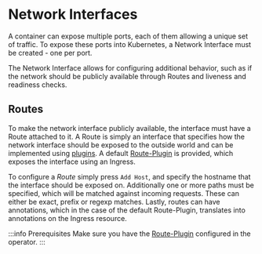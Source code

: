 
# Network Interfaces

A container can expose multiple ports, each of them allowing a unique set of traffic. To expose these ports into Kubernetes, a Network Interface must be created - one per port.

The Network Interface allows for configuring additional behavior, such as if the network should be publicly available through Routes and liveness and readiness checks.

<Tabs>
  <TabItem value="dashboard" label="Dashboard">
    <ThemedImage
      alt="Configure Network interfaces Dashboard"
      customProps={{
        zoom: true,
      }}
      sources={{
        light: "/img/dashboard/platform/network/interface-and-healthchecks.png",
        dark: "/img/dashboard/platform/network/interface-and-healthchecks.png",
      }}
    />
  </TabItem>
</Tabs>

## Routes

To make the network interface publicly available, the interface must have a Route attached to it. A Route is simply an interface that specifies how the network interface should be exposed to the outside world
and can be implemented using [plugins](/operator-manual/setup-guide/operator/plugins). A default [Route-Plugin](/operator-manual/setup-guide/operator/networking) is provided, which exposes the interface using an Ingress.

To configure a _Route_ simply press `Add Host`, and specify the hostname that the interface should be exposed on.
Additionally one or more paths must be specified, which will be matched against incoming requests. These can either be exact, prefix or regexp matches.
Lastly, routes can have annotations, which in the case of the default Route-Plugin, translates into annotations on the Ingress resource.

<Tabs>
  <TabItem value="Host" label="Host">
    <ThemedImage
      alt="Configure Route Hosts"
      customProps={{
        zoom: true,
      }}
      sources={{
        light: "/img/dashboard/platform/network/edit-host.png",
        dark: "/img/dashboard/platform/network/edit-host.png",
      }}
    />
  </TabItem>
  <TabItem value="Paths" label="Paths">
    <ThemedImage
      alt="Configure Route Paths"
      customProps={{
        zoom: true,
      }}
      sources={{
        light: "/img/dashboard/platform/network/edit-path.png",
        dark: "/img/dashboard/platform/network/edit-path.png",
      }}
    />
  </TabItem>
</Tabs>

:::info Prerequisites
Make sure you have the [Route-Plugin](/operator-manual/setup-guide/operator/networking) configured in the operator.
:::
